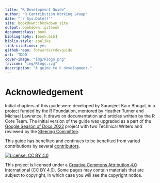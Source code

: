 ```yaml
--- 
title: "R Development Guide"
author: "R Contribution Working Group"
date: "`r Sys.Date()`"
site: bookdown::bookdown_site
output: bookdown::gitbook
documentclass: book
bibliography: [book.bib]
biblio-style: apalike
link-citations: yes
github-repo: forwards/rdevguide
url: 'TDDO'
cover-image: "img/Rlogo.png"
favicon: "img/Rlogo.svg"
description: "A guide to R development."
---
```



# Acknowledgement

Initial chapters of this guide were developed by Saranjeet Kaur Bhogal, in a project funded by the R Foundation, mentored by Heather Turner and Michael Lawrence. It draws on documentation and articles written by the R Core Team. The initial version of the guide was upgraded as a part of the [Google Season of Docs 2022](https://github.com/rstats-gsod/gsod2022/wiki/GSOD-2022-Proposal) project with two Technical Writers and reviewed by the [Steering Committee](https://github.com/rstats-gsod/gsod2022/wiki/GSOD-2022-Proposal#steering-committee).

This guide has benefited and continues to be benefited from varied contributions by several [contributors](https://github.com/r-devel/rdevguide#contributors-). 


[![License: CC BY 4.0](https://img.shields.io/badge/License-CC%20BY%204.0-lightgrey.svg)](https://creativecommons.org/licenses/by/4.0/){width=180px}

This project is licensed under a [Creative Commons Attribution 4.0 International (CC BY 4.0)](https://creativecommons.org/licenses/by/4.0/). Some pages may contain materials that are subject to copyright, in which case you will see the copyright notice.
